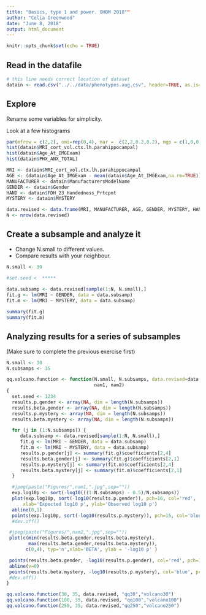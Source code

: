 ```yaml
---
title: "Basics, type 1 and power. OHBM 2018""
author: "Celia Greenwood"
date: "June 8, 2018"
output: html_document
---
```


```r
knitr::opts_chunk$set(echo = TRUE)
```

## Read in the datafile

```r
# this line needs correct location of dataset
datain <- read.csv("../../data/phenotypes.aug.csv", header=TRUE, as.is=TRUE)


```

## Explore

Rename some variables for simplicity.  

Look at a few histograms

```r

par(mfrow = c(2,2), omi=rep(0,4), mar =  c(2,2,0.2,0.2), mgp = c(1,0,0))
hist(datain$MRI_cort_vol.ctx.lh.parahippocampal)
hist(datain$Age_At_IMGExam)
hist(datain$PHX_ANX_TOTAL)

MRI <- datain$MRI_cort_vol.ctx.lh.parahippocampal
AGE <- (datain$Age_At_IMGExam - mean(datain$Age_At_IMGExam,na.rm=TRUE))
MANUFACTURER <- datain$ManufacturersModelName
GENDER <- datain$Gender
HAND <- datain$FDH_23_Handedness_Prtcpnt
MYSTERY <- datain$MYSTERY

data.revised <- data.frame(MRI, MANUFACTURER, AGE, GENDER, MYSTERY, HAND)
N <- nrow(data.revised)

```

## Create a subsample and analyze it

* Change N.small to different values.  
* Compare results with your neighbour.

```r

N.small <- 30

#set.seed <  *****
  
data.subsamp <- data.revised[sample(1:N, N.small),]
fit.g <- lm(MRI ~ GENDER, data = data.subsamp)
fit.m <- lm(MRI ~ MYSTERY, data = data.subsamp)

summary(fit.g)
summary(fit.m)

```

## Analyzing results for a series of subsamples

(Make sure to complete the previous exercise first)

```r
N.small <- 30
N.subsamps <- 35

qq.volcano.function <- function(N.small, N.subsamps, data.revised=data.revised,
                                nam1, nam2)  
{
  set.seed <- 1234
  results.p.gender <- array(NA, dim = length(N.subsamps)) 
  results.beta.gender <- array(NA, dim = length(N.subsamps)) 
  results.p.mystery <- array(NA, dim = length(N.subsamps)) 
  results.beta.mystery <- array(NA, dim = length(N.subsamps)) 

  for (j in (1:N.subsamps)) {
     data.subsamp <- data.revised[sample(1:N, N.small),]
     fit.g <- lm(MRI ~ GENDER, data = data.subsamp)
     fit.m <- lm(MRI ~ MYSTERY, data = data.subsamp)
     results.p.gender[j] <- summary(fit.g)$coefficients[2,4]
     results.beta.gender[j] <- summary(fit.g)$coefficients[2,1]
     results.p.mystery[j] <- summary(fit.m)$coefficients[2,4]
     results.beta.mystery[j] <- summary(fit.m)$coefficients[2,1]
  }

  #jpeg(paste("Figures/",nam1,".jpg",sep=""))
  exp.log10p <- sort(-log10(((1:N.subsamps) - 0.5)/N.subsamps))
  plot(exp.log10p, sort(-log10(results.p.gender)), pch=16, col='red',
      xlab='Expected log10 p', ylab='Observed log10 p')
  abline(0,1)
  points(exp.log10p, sort(-log10(results.p.mystery)), pch=15, col='blue')
  #dev.off()

 #jpeg(paste("Figures/",nam2,".jpg",sep=""))
 plot(c(min(results.beta.gender,results.beta.mystery),
        max(results.beta.gender,results.beta.mystery)),
       c(0,4), typ='n',xlab='BETA', ylab = '-log10 p' )

 points(results.beta.gender, -log10(results.p.gender), col='red', pch=16 )
 abline(v=0)
 points(results.beta.mystery, -log10(results.p.mystery), col='blue', pch=16)
 #dev.off()
}

qq.volcano.function(30, 35, data.revised, "qq30","volcano30")  
qq.volcano.function(100, 35, data.revised, "qq100","volcano100")
qq.volcano.function(250, 35, data.revised,"qq250","volcano250")

```
